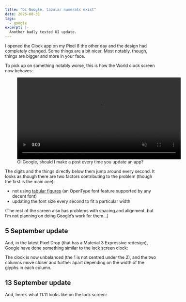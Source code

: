 ```yaml
---
title: "Oi Google, tabular numerals exist"
date: 2025-08-31
tags:
  - google
excerpt: |-
  Another badly tested UI update.
---
```




I opened the Clock app on my Pixel 8 the other day and the design had completely
changed. Some things are a bit nicer. Most notably, though, things are bigger
and more in your face.

To pick up on something notably worse, this is how the World clock screen now
behaves:

<figure>
  <video width="540" autoPlay controls loop muted playsInline>
    <source src={android_clock_tabular_mp4} type="video/mp4" />
  </video>
  <figcaption>
    Oi Google, should I make a post every time you update an app?
  </figcaption>
</figure>

The digits and the things directly below them jump around every second. It looks
as though there are two factors contributing to the problem (though the first is
the main one):

- not using
  [tabular figures](https://www.myfonts.com/pages/fontscom-learning-fontology-level-3-numbers-proportional-vs-tabular-figures)
  (an OpenType font feature supported by any decent font)
- updating the font size every second to fit a particular width

(The rest of the screen also has problems with spacing and alignment, but I’m
not planning on doing Google’s work for them…)

## 5 September update

And, in the latest Pixel Drop (that has a Material 3 Expressive redesign),
Google have done something similar to the lock screen clock:

<CaptionedImage
  src={lock_screen_png}
  alt="A screenshot of the lock screen clock on a Pixel 8 with the September 2025 Pixel Drop."
  caption="My poor eyes"
  class="limit-height"
/>

The clock is now unbalanced (the 1 is not centred under the 2), and the two
columns move closer and further apart depending on the width of the glyphs in
each column.

## 13 September update

And, here’s what 11:11 looks like on the lock screen:

<CaptionedImage
  src={_11_11_png}
  alt="A screenshot of the lock screen clock on a Pixel 8 with the September 2025 Pixel Drop, showing the time 11:11."
  caption="Squishity squash"
  class="limit-height"
/>
